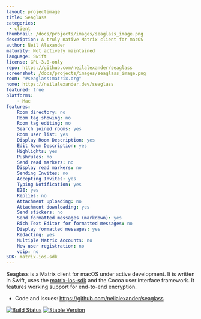 ```yaml
---
layout: projectimage
title: Seaglass
categories:
 - client
thumbnail: /docs/projects/images/seaglass_image.png
description: A truly native Matrix client for macOS
author: Neil Alexander
maturity: Not actively maintained
language: Swift
license: GPL-3.0-only
repo: https://github.com/neilalexander/seaglass
screenshot: /docs/projects/images/seaglass_image.png
room: "#seaglass:matrix.org"
home: https://neilalexander.dev/seaglass
featured: true
platforms:
    - Mac
features:
    Room directory: no
    Room tag showing: no
    Room tag editing: no
    Search joined rooms: yes
    Room user list: yes
    Display Room Description: yes
    Edit Room Description: yes
    Highlights: yes
    Pushrules: no
    Send read markers: no
    Display read markers: no
    Sending Invites: no
    Accepting Invites: yes
    Typing Notification: yes
    E2E: yes
    Replies: no
    Attachment uploading: no
    Attachment downloading: yes
    Send stickers: no
    Send formatted messages (markdown): yes
    Rich Text Editor for formatted messages: no
    Display formatted messages: yes
    Redacting: yes
    Multiple Matrix Accounts: no
    New user registration: no
    voip: no
SDK: matrix-ios-sdk
---
```


Seaglass is a Matrix client for macOS under active development. It is written in Swift, uses the [matrix-ios-sdk](https://github.com/matrix-org/matrix-ios-sdk) and the Cocoa user interface framework. It features working support for end-to-end encryption.

- Code and issues: https://github.com/neilalexander/seaglass

[![Build Status](https://travis-ci.org/neilalexander/seaglass.svg?branch=master)](https://travis-ci.org/neilalexander/seaglass)
[![Stable Version](https://img.shields.io/badge/download-stable-green.svg)](https://github.com/neilalexander/seaglass/releases/latest)

